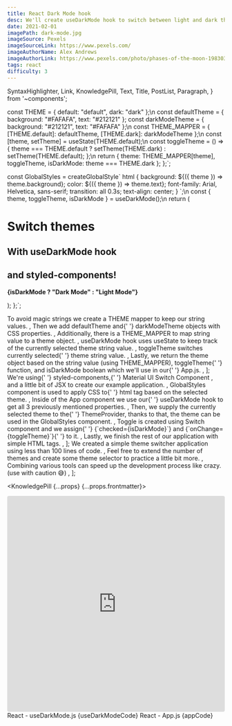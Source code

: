 ```yaml
---
title: React Dark Mode hook
desc: We'll create useDarkMode hook to switch between light and dark themes. Our application will be built on top of styled-components and the Material UI Switch component.
date: 2021-02-01
imagePath: dark-mode.jpg
imageSource: Pexels
imageSourceLink: https://www.pexels.com/
imageAuthorName: Alex Andrews
imageAuthorLink: https://www.pexels.com/photo/phases-of-the-moon-1983032/
tags: react
difficulty: 3
---
```


  SyntaxHighlighter,
  Link,
  KnowledgePill,
  Text,
  Title,
  PostList,
  Paragraph,
} from '~components';

const THEME = {
  default: "default",
  dark: "dark"
};\n
const defaultTheme = {
  background: "#FAFAFA",
  text: "#212121"
};
const darkModeTheme = {
  background: "#212121",
  text: "#FAFAFA"
};\n
const THEME_MAPPER = {
  [THEME.default]: defaultTheme,
  [THEME.dark]: darkModeTheme
};\n
  const [theme, setTheme] = useState(THEME.default);\n
  const toggleTheme = () => {
    theme === THEME.default ? setTheme(THEME.dark) : setTheme(THEME.default);
  };\n
  return {
    theme: THEME_MAPPER[theme],
    toggleTheme,
    isDarkMode: theme === THEME.dark
  };
};`;

const GlobalStyles = createGlobalStyle\`
  html {
    background: \${({ theme }) => theme.background};
    color: \${({ theme }) => theme.text};
    font-family: Arial, Helvetica, sans-serif;
    transition: all 0.3s;
    text-align: center;
  }
\`;\n
  const { theme, toggleTheme, isDarkMode } = useDarkMode();\n
  return (
    <div className="App">
      <ThemeProvider theme={theme}>
        <GlobalStyles />
        <h1>Switch themes</h1>
        <h2>With useDarkMode hook</h2>
        <h2>and styled-components!</h2>
        <p>
          <strong>{isDarkMode ? "Dark Mode" : "Light Mode"}</strong>
        </p>
        <Switch
          checked={isDarkMode}
          onChange={toggleTheme}
          name="darkModeSwitch"
          color="primary"
        />
      </ThemeProvider>
    </div>
  );
};`;

  <Text>
    To avoid magic strings we create a <Text code>THEME</Text> mapper to keep
    our string values.
  </Text>,
  <Text>
    Then we add <Text code>defaultTheme</Text> and{' '}
    <Text code>darkModeTheme</Text> objects with CSS properties.
  </Text>,
  <Text>
    Additionally, there is a <Text code>THEME_MAPPER</Text> to map string value
    to a <Text code>theme</Text> object.
  </Text>,
  <Text>
    <Text code>useDarkMode</Text> hook uses <Text code>useState</Text> to keep
    track of the currently selected theme string value.
  </Text>,
  <Text>
    <Text code>toggleTheme</Text> switches currently selected{' '}
    <Text code>theme</Text> string value.
  </Text>,
  <Text>
    Lastly, we return the <Text code>theme</Text> object based on the string
    value (using <Text code>THEME_MAPPER</Text>), <Text code>toggleTheme</Text>{' '}
    function, and <Text code>isDarkMode</Text> boolean which we'll use in our{' '}
    <Text code>App.js</Text>.
  </Text>,
];

  <Text>
    We're using{' '}
    <Link href="https://styled-components.com/">styled-components</Link>,{' '}
    <Link href="https://material-ui.com/components/switches/#switch">
      Material UI Switch Component
    </Link>
    , and a little bit of JSX to create our example application.
  </Text>,
  <Text>
    <Text code>GlobalStyles</Text> component is used to apply CSS to{' '}
    <Text code>html</Text> tag based on the selected theme.
  </Text>,
  <Text>
    Inside of the <Text code>App</Text> component we use our{' '}
    <Text code>useDarkMode</Text> hook to get all 3 previously mentioned
    properties.
  </Text>,
  <Text>
    Then, we supply the currently selected theme to the{' '}
    <Text code>ThemeProvider</Text>, thanks to that, the theme can be used in
    the <Text code>GlobalStyles</Text> component.
  </Text>,
  <Text>
    Toggle is created using <Text code>Switch</Text> component and we assign{' '}
    <Text code>{`checked={isDarkMode}`}</Text> and <Text code>{`onChange={toggleTheme}`}</Text>{' '}
    to it.
  </Text>,
  <Text>
    Lastly, we finish the rest of our application with simple HTML tags.
  </Text>,
];

  <Text>
    We created a simple theme switcher application using less than 100 lines of
    code.
  </Text>,
  <Text>
    Feel free to extend the number of themes and create some theme selector to
    practice a little bit more.
  </Text>,
  <Text>
    Combining various tools can speed up the development process like crazy.
    (use with caution 😅)
  </Text>,
];

<KnowledgePill {...props} {...props.frontmatter}>
  <Title level={4} transform="none">
    Preview
  </Title>
  <Paragraph>
    <iframe
      src="https://codesandbox.io/embed/interesting-drake-ngzhx?fontsize=14&hidenavigation=1&theme=dark"
      style="width:100%; height:500px; border:0; border-radius: 4px; overflow:hidden;"
      title="interesting-drake-ngzhx"
      allow="accelerometer; ambient-light-sensor; camera; encrypted-media; geolocation; gyroscope; hid; microphone; midi; payment; usb; vr; xr-spatial-tracking"
      sandbox="allow-forms allow-modals allow-popups allow-presentation allow-same-origin allow-scripts"
    ></iframe>
  </Paragraph>
  <Title level={4} transform="none">
    Switch themes
  </Title>
  <Text size="small">React - useDarkMode.js</Text>
  <SyntaxHighlighter language="javascript">{useDarkModeCode}</SyntaxHighlighter>
  <PostList data={useDarkModeList} />
  <Text size="small">React - App.js</Text>
  <SyntaxHighlighter language="javascript">{appCode}</SyntaxHighlighter>
  <PostList data={appList} />
  <Title level={4} transform="none">
    Summary
  </Title>
  <PostList data={summaryList} />
</KnowledgePill>
